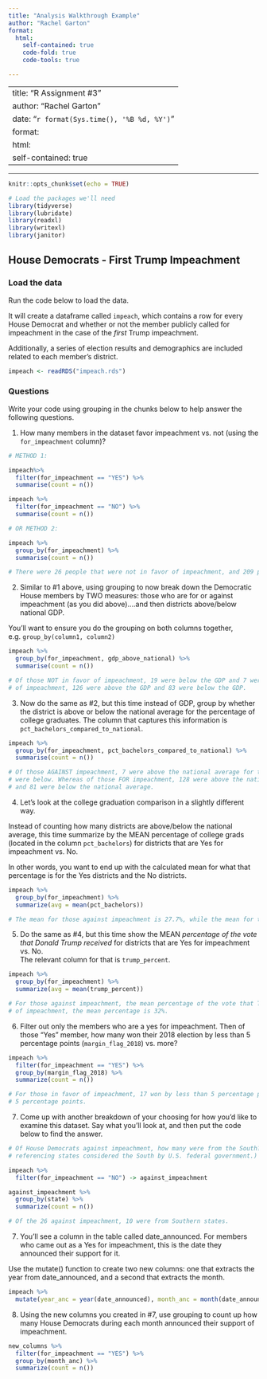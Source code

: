```yaml
---
title: "Analysis Walkthrough Example"
author: "Rachel Garton"
format:
  html:
    self-contained: true
    code-fold: true
    code-tools: true

---
```


---
title: "R Assignment #3"
author: "Rachel Garton"
date: "`r format(Sys.time(), '%B %d, %Y')`"
format:
  html:
    self-contained: true
---
---

```r
knitr::opts_chunk$set(echo = TRUE)

# Load the packages we'll need
library(tidyverse)
library(lubridate)
library(readxl)
library(writexl)
library(janitor)

```

## House Democrats - First Trump Impeachment

### Load the data

Run the code below to load the data.

It will create a dataframe called `impeach`, which contains a row for every House Democrat and whether or not the member publicly called for impeachment in the case of the *first* Trump impeachment.

Additionally, a series of election results and demographics are included related to each member's district.

```r

impeach <- readRDS("impeach.rds")


```

### Questions

Write your code using grouping in the chunks below to help answer the following questions.

1)  How many members in the dataset favor impeachment vs. not (using the `for_impeachment` column)?

```r
# METHOD 1:

impeach%>% 
  filter(for_impeachment == "YES") %>% 
  summarise(count = n())

impeach %>% 
  filter(for_impeachment == "NO") %>% 
  summarise(count = n())

# OR METHOD 2:

impeach %>% 
  group_by(for_impeachment) %>% 
  summarise(count = n())

# There were 26 people that were not in favor of impeachment, and 209 people who were in favor of impeachment.

```

2)  Similar to #1 above, using grouping to now break down the Democratic House members by TWO measures: those who are for or against impeachment (as you did above)....and then districts above/below national GDP.  
  
You'll want to ensure you do the grouping on both columns together, e.g. `group_by(column1, column2)`

```r

impeach %>% 
  group_by(for_impeachment, gdp_above_national) %>% 
  summarise(count = n())

# Of those NOT in favor of impeachment, 19 were below the GDP and 7 were above. Of those IN favor
# of impeachment, 126 were above the GDP and 83 were below the GDP.

```

3)  Now do the same as #2, but this time instead of GDP, group by whether the district is above or below the national average for the percentage of college graduates. The column that captures this information is `pct_bachelors_compared_to_national`.

```r

impeach %>% 
  group_by(for_impeachment, pct_bachelors_compared_to_national) %>% 
  summarise(count = n())

# Of those AGAINST impeachment, 7 were above the national average for the percentage of college graduates and 19
# were below. Whereas of those FOR impeachment, 128 were above the national average for percent of college graduates
# and 81 were below the national average.

```

4)  Let's look at the college graduation comparison in a slightly different way.  
  
Instead of counting how many districts are above/below the national average, this time summarize by the MEAN percentage of college grads (located in the column `pct_bachelors`) for districts that are Yes for impeachment vs. No.  
  
In other words, you want to end up with the calculated mean for what that percentage is for the Yes districts and the No districts.

```r

impeach %>% 
  group_by(for_impeachment) %>% 
  summarize(avg = mean(pct_bachelors))

# The mean for those against impeachment is 27.7%, while the mean for those in favor of impeachment is 33.7%.

```

5)  Do the same as #4, but this time show the MEAN *percentage of the vote that Donald Trump received* for districts that are Yes for impeachment vs. No.  
The relevant column for that is `trump_percent`.

```r

impeach %>% 
  group_by(for_impeachment) %>% 
  summarize(avg = mean(trump_percent))

# For those against impeachment, the mean percentage of the vote that Trump received is 43.8%. For those in favor
# of impeachment, the mean percentage is 32%.

```

6)  Filter out only the members who are a yes for impeachment. Then of those "Yes" member, how many won their 2018 election by less than 5 percentage points (`margin_flag_2018`) vs. more?

```r

impeach %>% 
  filter(for_impeachment == "YES") %>% 
  group_by(margin_flag_2018) %>% 
  summarize(count = n())

# For those in favor of impeachment, 17 won by less than 5 percentage points, and 192 won by more than
# 5 percentage points.

```

7)  Come up with another breakdown of your choosing for how you'd like to examine this dataset. Say what you'll look at, and then put the code below to find the answer.

```r

# Of House Democrats against impeachment, how many were from the South? (For this information, I will be 
# referencing states considered the South by U.S. federal government.)

impeach %>% 
  filter(for_impeachment == "NO") -> against_impeachment

against_impeachment %>% 
  group_by(state) %>% 
  summarize(count = n())

# Of the 26 against impeachment, 10 were from Southern states.

```

7)  You'll see a column in the table called date_announced. For members who came out as a Yes for impeachment, this is the date they announced their support for it.  
  
Use the mutate() function to create two new columns: one that extracts the year from date_announced, and a second that extracts the month.

```r

impeach %>% 
  mutate(year_anc = year(date_announced), month_anc = month(date_announced)) -> new_columns

```

8) Using the new columns you created in #7, use grouping to count up how many House Democrats during each month announced their support of impeachment.

```r

new_columns %>% 
  filter(for_impeachment == "YES") %>% 
  group_by(month_anc) %>% 
  summarize(count = n())

```

